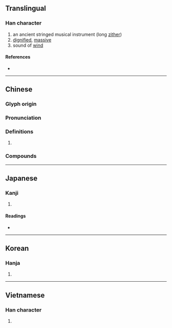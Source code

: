 {{character info/new}}
==Translingual==

===Han character===
{{Han char|rn=96|rad=玉|as=09|sn=13|four=11331|canj=MGPH|ids=⿱玨必}}

# an ancient stringed musical instrument (long [[zither]])
# [[dignified]], [[massive]]
# sound of [[wind]]

====References====
* {{Han ref|kx=0738.110|dkj=21133|dj=1149.020|hdz=21125.050|uh=745F|ud=29791|bh=B7E6|bd=47078}}

----

==Chinese==
{{zh-forms}}

===Glyph origin===
{{Han etym}}

===Pronunciation===
{{zh-pron
|m=sè
|c=sat1
|h=pfs=sit
|md=
|mn=xm,zz,tw:sek/qz:siak/sit
|mn_note=siak/sek - vernacular; sit - literary
|w=
|mc=y
|oc=y
|cat=n
}}

===Definitions===
{{zh-hanzi}}

# {{rfdef|lang=zh}}

===Compounds===
{{zh-der|約瑟|倚瑟|亞瑟王|瑟縮|琴瑟和諧|水木明瑟|瑟弄琴調|拉瑟|琴瑟不調|明瑟|瑟調|瑟調琴弄|琴瑟失調|琴瑟和鳴|琴瑟之好|琴瑟|撤瑟|汎瑟|毛瑟槍|瑟瑟|琴瑟調和|琴瑟和好|琴瑟相調|膠柱鼓瑟|錦瑟華年|蕭瑟|鼓瑟焚香|鼓瑟|膠柱調瑟|錦瑟}}

{{zh-cat|Musical instruments}}

----

==Japanese==

===Kanji===
{{ja-kanji|grade=|rs=玉09}}

# {{defn|lang=ja|sort=玉09}}

====Readings====
* {{ja-readings
|goon=しち
|kanon=しつ
|kun=おおごと-
|nanori=
}}

----

==Korean==

===Hanja===
{{ko-hanja|hangeul=슬|eumhun=|rv=seul|mr=sŭl|y=sul}}

# {{defn|lang=ko|sort=玉09}}

----

==Vietnamese==

===Han character===
{{vi-hantu|[[sắt]]|rs=玉09}}

# {{defn|lang=vi|sort=玉09}}